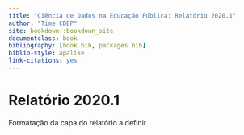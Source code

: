 --- 
title: "Ciência de Dados na Educação Pública: Relatório 2020.1"
author: "Time CDEP"
site: bookdown::bookdown_site
documentclass: book
bibliography: [book.bib, packages.bib]
biblio-style: apalike
link-citations: yes
---

# Relatório 2020.1 {-}

Formatação da capa do relatório a definir

